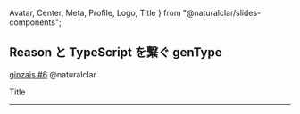   Avatar,
  Center,
  Meta,
  Profile,
  Logo,
  Title
} from "@naturalclar/slides-components";

<Head>
  <Meta
    title="typescript-to-reason"
    description="Enter description here"
    publishedAt={"2019-11-05T00:44:29.715Z"}
    host="https://typescript-to-reason.naturalclar.now.sh"
  />
</Head>

## Reason と TypeScript を繋ぐ genType

[ginzajs #6](https://ginzajs.connpass.com/event/150708/)
@naturalclar

<Notes>Title</Notes>

---

<Center>
  <Title label="About Me" />
  <Avatar />
  <Profile />
</Center>

<Notes>About me</Notes>

---

<Logo name="reason-long" style={{ backgroundColor: "white" }} size={200} />

<Notes>Have you used Reason</Notes>

---

<div style={{ display: "flex", justifyContent: "space-around" }}>
  <Title label="How it works" />
  <Appear>
    <div style={{ display: "flex", alignItems: "center" }}>
      <Logo name="reason" />
      <Logo name="ocaml" style={{ paddingRight: 10 }} /> →
    </div>
    <div style={{ display: "flex", alignItems: "center" }}>
      <Logo name="bucklescript" /> →
    </div>
    <div style={{ display: "flex" }}>
      <Logo name="javascript" />
    </div>
  </Appear>
</div>

<Notes>Reason Overview</Notes>

---

<img src={require("file-loader!./reason-react.png")} />

<Notes>
  Since Reason is made by facebook, and React is also made by facebook, it's no
  surprise that there is a support for using React in Reason.
</Notes>

---

<img src={require("file-loader!./reason-react-native.png")} />

<Notes>
  There is also support for React Native. It currently has support for react
  native 0.60, which is relatively new.
</Notes>

---

<Center>
  <Title label="Reasonの利点" />
  <ul>
    <Appear>
      <li>高速ビルド</li>
      <li>優しいエラーメッセージ</li>
      <li>静的型言語</li>
      <li>GraphQLサポート</li>
    </Appear>
  </ul>
</Center>

<Notes>Pros of Reason</Notes>

---

## 移行にはどうすれば？ :thinking_face:

---

# genType

---

<Center>
  <Title label="genType" />
  <h3>Reasonの型生成ツール</h3>
  <div style={{ display: "flex" }}>
    <Appear>
      <div style={{ display: "flex", alignItems: "center" }}>
        <Logo name="reason" style={{ paddingRight: 10 }} /> ↔
      </div>
      <Logo name="javascript" style={{ paddingLeft: 10 }} />
      <Logo name="flowtype" />
      <Logo name="typescript" />
    </Appear>
  </div>
</Center>

---

<CodeSurferLayout>

```reason subtitle="Creating component in Reason"
[@react.component]
let make = () => <div>Hello World!</div>;
```

```reason 1 subtitle="Initialize React Component"
[@react.component]
let make = () => <div>Hello World!</div>;
```

```reason subtitle="you can add props"
[@react.component]
let make = (~label: string) => <div>{label}</div>;
```

```reason subtitle="you can add styles"
[@react.component]
let make = (~color: string, ~size: string) => {
  let style =
    ReactDOMRe.Style.make(~background=color, ~width=size, ~height=size, ());
  <div style />};
```

```reason 3:4 subtitle="you can add styles"
[@react.component]
let make = (~color: string, ~size: string) => {
  let style =
    ReactDOMRe.Style.make(~background=color, ~width=size, ~height=size, ());
  <div style />};
```

```reason subtitle="you can use hooks"
[@react.component]
let make = (~color: string, ~size: string) => {
  let (count, setCount) = React.useState(() => 0);
  let style =
    ReactDOMRe.Style.make(~background=color, ~width=size, ~height=size, ());
  <div style>
    <button onClick={_ => setCount(_ => count + 1)}>
      {React.string("You clicked " ++ string_of_int(count) ++ " times")}
    </button>
  </div>;
};
```

```reason subtitle="export type by adding genType"
[@react.component]
let make = (~color: string, ~size: string) => {
  let (count, setCount) = React.useState(() => 0);
  let style =
    ReactDOMRe.Style.make(~background=color, ~width=size, ~height=size, ());
  <div style>
    <button onClick={_ => setCount(_ => count + 1)}>
      {React.string("You clicked " ++ string_of_int(count) ++ " times")}
    </button>
  </div>;
};

[@genType]
let default = make;
```

</CodeSurferLayout>

---

<CodeSurferLayout>

```reason  subtitle="using tsx component in Reason"
[@bs.module "./Logo"] [@react.component]
external make: (~name: string, 'a) => React.element = "Logo";
```

</CodeSurferLayout>

---

ありがとうございました。
